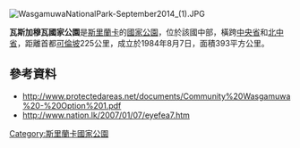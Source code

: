 [[Image:WasgamuwaNationalPark-September2014_(1).JPG|right]]
{{coords|7|43|N|80|56|E|display=title}}

'''瓦斯加穆瓦國家公園'''是[[斯里蘭卡|斯里蘭卡]]的[[國家公園|國家公園]]，位於該國中部，橫跨[[中央省_(斯里蘭卡)|中央省]]和[[北中省_(斯里蘭卡)|北中省]]，距離首都[[可倫坡|可倫坡]]225公里，成立於1984年8月7日，面積393平方公里。

==參考資料==
* http://www.protectedareas.net/documents/Community%20Wasgamuwa%20-%20Option%201.pdf {{Wayback|url=http://www.protectedareas.net/documents/Community%20Wasgamuwa%20-%20Option%201.pdf |date=20160303191239 }}
* http://www.nation.lk/2007/01/07/eyefea7.htm {{Wayback|url=http://www.nation.lk/2007/01/07/eyefea7.htm |date=20160303190158 }}

{{SriLanka-geo-stub}}
[[Category:斯里蘭卡國家公園|Category:斯里蘭卡國家公園]]